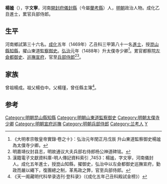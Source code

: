 {{明清人物信息框
| 姓名 = 楊謐
| 原名 =
| 圖片名稱 = 
| 圖片大小 = 220px
| 圖片說明 = 
| 最高職務 = 兵部侍郎
| 國家 = 大明
| 爵位 =
| 籍貫 = [[河南|河南]][[開封府|開封府]][[儀封縣|儀封縣]]民籍
| 族裔 = 
| 字號 = 字文寧
| 室名 = 
| 諡號 = 
| 出生日期 = 正統五年（1440年）
| 出生地點 = 
| 逝世日期 = 弘治十三年（1500年）
| 逝世地點 =
| 墓葬 =
| 配偶 =
| 親屬 = 
| 出身 = 
*成化五年己丑科同進士出身
| 經歷 = 
| 著作 =
}}
{{for|北魏弘农伯楊謐|杨遵智}}
'''楊謐'''（{{bd|1440年|2月23日|1500年|6月30日|Yang}}），字'''文寧'''，河南[[開封府|開封府]][[儀封縣|儀封縣]]（今屬[[蘭考縣|蘭考縣]]）人，[[明朝|明朝]]政治人物。成化乙丑進士，累官兵部侍郎。

==生平==
河南鄉試第三十六名。[[成化|成化]]五年（1469年）乙丑科三甲第八十一名[[進士|進士]]，授[[崑山縣|崑山縣]][[知縣|知縣]]，擢山東道[[監察御史|監察御史]]。[[弘治_(明朝)|弘治]]元年（1488年）升太僕寺少卿<ref>《大明孝宗敬皇帝實錄·卷之十》：弘治元年閏正月戊辰 升山東道監察御史楊謐為太僕寺少卿。</ref>。累官都察院[[左僉都御史|左僉都御史]]、[[宣府巡撫|巡撫宣府]]，官至[[兵部侍郎|兵部侍郎]]<ref>明嘉靖仪封县志，明故通议大夫兵部右侍郎杨公神道碑铭。</ref><ref>漢籍電子文獻資料庫-明人傳記資料索引 ,7453：楊謐，字文寧，河南儀封人。成化五年進士，授崑山知縣，擢御史，弘治中以左僉都御史巡撫宣府，勤政而嚴以繩下，復團總之制，革馬政之弊，官至兵部侍郎。</ref>。

==家族==
曾祖楊成。祖父楊伯中。父楊瑾，曾任縣主簿<ref>《天一阁藏明代科举录选刊·登科录》（《成化五年己丑科殿試金榜》）</ref>。

==参考==
{{Reflist|2}}

{{成化五年己丑科殿試金榜}}
{{DEFAULTSORT:Yang楊}}
[[Category:明朝昆山縣知縣|Category:明朝昆山縣知縣]]
[[Category:明朝山東道監察御史|Category:明朝山東道監察御史]]
[[Category:明朝太僕寺少卿|Category:明朝太僕寺少卿]]
[[Category:明朝宣府巡撫|Category:明朝宣府巡撫]]
[[Category:明朝兵部侍郎|Category:明朝兵部侍郎]]
[[Category:兰考人|Category:兰考人]]
[[Category:杨姓|Y]]